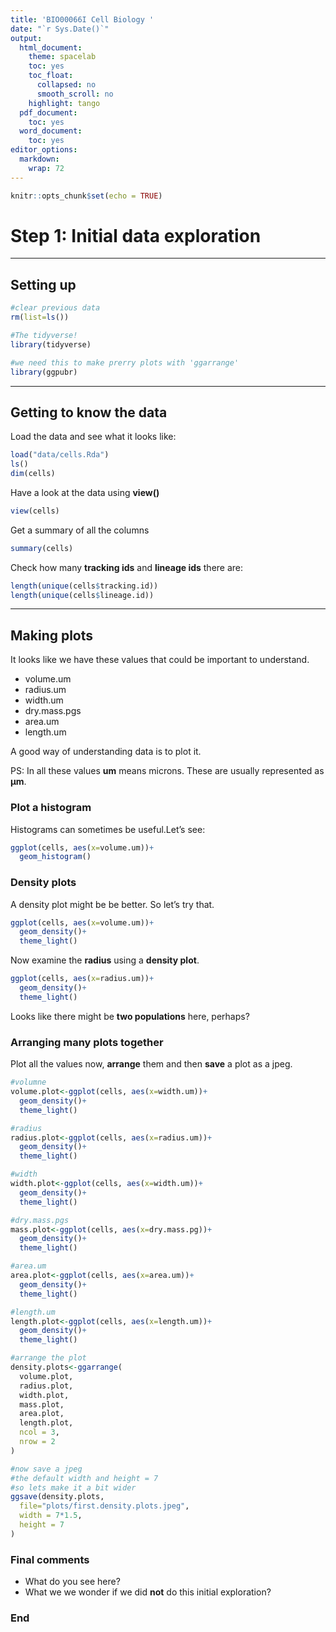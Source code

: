 ```yaml
---
title: 'BIO00066I Cell Biology '
date: "`r Sys.Date()`"
output:
  html_document: 
    theme: spacelab
    toc: yes
    toc_float:
      collapsed: no
      smooth_scroll: no
    highlight: tango
  pdf_document:
    toc: yes
  word_document:
    toc: yes
editor_options:
  markdown:
    wrap: 72
---
```


```r
knitr::opts_chunk$set(echo = TRUE)
```
# Step 1: Initial data exploration

--- 

## Setting up
```r

#clear previous data
rm(list=ls())

#The tidyverse!
library(tidyverse)

#we need this to make prerry plots with 'ggarrange'
library(ggpubr)

```

---

## Getting to know the data
Load the data and see what it looks like:
```r
load("data/cells.Rda")
ls()
dim(cells)
```


Have a look at the data using **view()**
```r
view(cells)
```


Get a summary of all the columns
```r
summary(cells)
```


Check how many **tracking ids** and **lineage ids** there are:

```r
length(unique(cells$tracking.id))
length(unique(cells$lineage.id))
```

---

## Making plots

It looks like we have these values that could be important to understand.

- volume.um
- radius.um
- width.um
- dry.mass.pgs
- area.um
- length.um

A good way of understanding data is to plot it.

PS: In all these values **um** means microns. These are usually represented as **µm**. 


### Plot a histogram

Histograms can sometimes be useful.Let's see:

```r
ggplot(cells, aes(x=volume.um))+
  geom_histogram()
```

### Density plots

A density plot might be be better. So let's try that.

```r
ggplot(cells, aes(x=volume.um))+
  geom_density()+
  theme_light()
```

Now examine the **radius** using a **density plot**.


```r
ggplot(cells, aes(x=radius.um))+
  geom_density()+
  theme_light()
```
Looks like there might be **two populations** here, perhaps?


### Arranging many plots together
Plot all the values now, **arrange** them and then **save** a plot as a jpeg.


```r

#volumne
volume.plot<-ggplot(cells, aes(x=width.um))+
  geom_density()+
  theme_light()

#radius
radius.plot<-ggplot(cells, aes(x=radius.um))+
  geom_density()+
  theme_light()

#width
width.plot<-ggplot(cells, aes(x=width.um))+
  geom_density()+
  theme_light()

#dry.mass.pgs
mass.plot<-ggplot(cells, aes(x=dry.mass.pg))+
  geom_density()+
  theme_light()

#area.um
area.plot<-ggplot(cells, aes(x=area.um))+
  geom_density()+
  theme_light()

#length.um
length.plot<-ggplot(cells, aes(x=length.um))+
  geom_density()+
  theme_light()

#arrange the plot
density.plots<-ggarrange(
  volume.plot,
  radius.plot,
  width.plot, 
  mass.plot, 
  area.plot,
  length.plot,
  ncol = 3, 
  nrow = 2
)

#now save a jpeg
#the default width and height = 7
#so lets make it a bit wider
ggsave(density.plots,
  file="plots/first.density.plots.jpeg",
  width = 7*1.5,
  height = 7
)

```


### Final comments
 
 - What do you see here?
 - What we we wonder if we did **not** do this initial exploration?

### End





